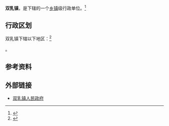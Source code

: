 {{中国乡级行政区
|景观照片文件名 = 
|景观照片描述 =
|汉语拼音 = 
|其他语言 = 
|其他语言名称 = 
|旧称 = 
|地名出处 =  
|位置图文件名 = 
|位置图描述 = 
|自定义图片= 
|建置时间 = 
|政府驻地 = 
|毗邻 = 
|总面积 = 
|总人口 = 
|总人口年份 = 
|户籍人口 = 
|户籍人口年份 = 
|常住人口 = 
|常住人口年份 = 
|人口密度 = 
|GDP = 
|GDP年份 = 
|邮政编码 = 
|电话区号 = 915
|官方网站 = 
|网站名称 = 
|61/09/21/104/000}}

'''双乳镇'''，是{{PRC admin/fullname|61/09/21/104/000|3}}下辖的一个[[乡镇|乡镇]]级行政单位。<ref>{{PRC admin/ref sgc|{{PRC admin/parent|61/09/21/104/000}}}}</ref>

== 行政区划 ==

双乳镇下辖以下地区：<ref>{{PRC admin/ref sgc|61/09/21/104/000}}</ref>

{{PRC admin/children|61/09/21/104/000}}。

== 参考资料 ==

{{reflist}}

== 外部链接 ==
* [https://web.archive.org/web/20161025054159/http://srz.hanyin.gov.cn/ 双乳镇人民政府]

{{行政区划小作品}}
{{PRC admin/navcat|61/09/21/104/000}}